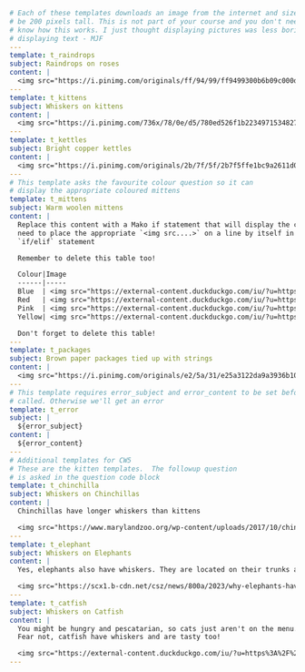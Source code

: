 ```yml
# Each of these templates downloads an image from the internet and sizes it to
# be 200 pixels tall. This is not part of your course and you don't need to 
# know how this works. I just thought displaying pictures was less boring than
# displaying text - MJF
---
template: t_raindrops
subject: Raindrops on roses
content: |
  <img src="https://i.pinimg.com/originals/ff/94/99/ff9499300b6b09c000d6553f3ce686c9.jpg" height="200px">
---
template: t_kittens
subject: Whiskers on kittens
content: |
  <img src="https://i.pinimg.com/736x/78/0e/d5/780ed526f1b2234971534827c9788cb8.jpg" height="200px">
---
template: t_kettles
subject: Bright copper kettles
content: |
  <img src="https://i.pinimg.com/originals/2b/7f/5f/2b7f5ffe1bc9a2611d0e25900bb217e4.jpg" height="200px">
---
# This template asks the favourite colour question so it can 
# display the appropriate coloured mittens
template: t_mittens
subject: Warm woolen mittens
content: |
  Replace this content with a Mako if statement that will display the correct image.  You will
  need to place the appropriate `<img src....>` on a line by itself in each branch of your
  `if/elif` statement

  Remember to delete this table too!

  Colour|Image
  ------|-----
  Blue  | <img src="https://external-content.duckduckgo.com/iu/?u=https%3A%2F%2Fimg0.etsystatic.com%2F115%2F0%2F6614227%2Fil_fullxfull.911803148_ny9q.jpg&f=1&nofb=1&ipt=0e1028208a5c6b8e809e685003e7ff86638c797d371b48ad673b903226379219&ipo=images" height="200px">
  Red   | <img src="https://external-content.duckduckgo.com/iu/?u=https%3A%2F%2Fmedia.istockphoto.com%2Fphotos%2Fmittens-picture-id119838752%3Fk%3D6%26m%3D119838752%26s%3D612x612%26w%3D0%26h%3DtQnfnsNmU9yP2S3JKKHxgMhJfaCGVW-g1x40Pk3QqZU%3D&f=1&nofb=1&ipt=aa445c79f14ba886312107043dc481bc77b1d171673f095641cbe7857f87fd91&ipo=images" height="200px">
  Pink  | <img src="https://external-content.duckduckgo.com/iu/?u=https%3A%2F%2Fthumbs.dreamstime.com%2Fb%2Fwarm-woolen-knitted-mittens-isolated-white-background-pink-k-warm-woolen-knitted-mittens-isolated-white-background-pink-171830683.jpg&f=1&nofb=1&ipt=b1bfc12c53725435421ab344b12cae13a627ef93f782265838b5db3358265c6c&ipo=images" height="300px">
  Yellow| <img src="https://external-content.duckduckgo.com/iu/?u=https%3A%2F%2Fi.pinimg.com%2Foriginals%2F4a%2Ff7%2F8e%2F4af78ec5b844c14e56fac573c690006f.jpg&f=1&nofb=1&ipt=f4a87a0175574626b52f87bd9712be5d48b8b2f8ab12b5f4f77223de727060b6&ipo=images" height="200px">

  Don't forget to delete this table!
---
template: t_packages
subject: Brown paper packages tied up with strings
content: |
  <img src="https://i.pinimg.com/originals/e2/5a/31/e25a3122da9a3936b10d3be36de14c0b.jpg" height="200px">
---
# This template requires error_subject and error_content to be set before it's
# called. Otherwise we'll get an error
template: t_error
subject: |
  ${error_subject}
content: |
  ${error_content}
---
# Additional templates for CW5
# These are the kitten templates.  The followup question
# is asked in the question code block
template: t_chinchilla
subject: Whiskers on Chinchillas
content: |
  Chinchillas have longer whiskers than kittens

  <img src="https://www.marylandzoo.org/wp-content/uploads/2017/10/chinchilla_web-1024x683.jpg" height="200px">
---
template: t_elephant
subject: Whiskers on Elephants
content: |
  Yes, elephants also have whiskers. They are located on their trunks and help elephants feel and balance objects.   TIL!!!

  <img src="https://scx1.b-cdn.net/csz/news/800a/2023/why-elephants-have-whi.jpg" height="200px">
---
template: t_catfish
subject: Whiskers on Catfish
content: |
  You might be hungry and pescatarian, so cats just aren't on the menu.
  Fear not, catfish have whiskers and are tasty too!

  <img src="https://external-content.duckduckgo.com/iu/?u=https%3A%2F%2Fcdn3.tmbi.com%2Fsecure%2FRMS%2Fattachments%2F37%2F1200x1200%2FZesty-Baked-Catfish_exps46866_C2376962B11_13_4bC_RMS.jpg&f=1&nofb=1&ipt=cbd96c32beb5ad227d919bb1776c315e2e8fc1651935766b4fa6379ece849d78&ipo=images" height="200px">
---
```